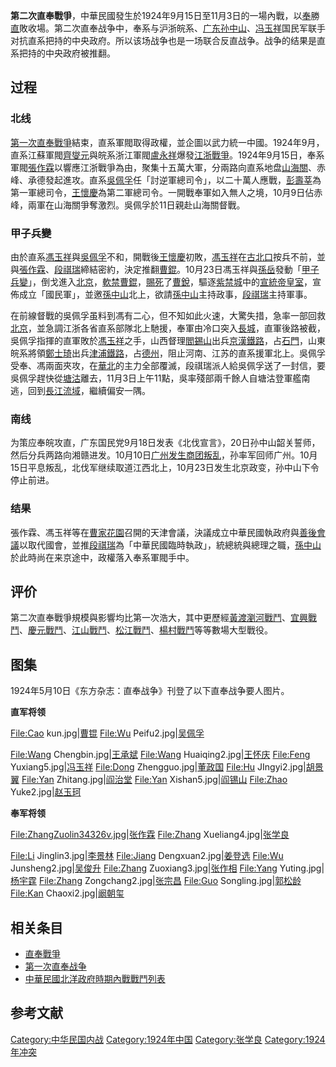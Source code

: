 {{unreferenced|time=2015-09-15T01:43:11+00:00}}
{{Infobox Military Conflict
|conflict= 第二次直奉戰爭
|partof=[[民國軍閥|民國軍閥]]戰爭
|image=
|caption=
|date=1924年9月15日—11月3日
|place=[[中國|中國]]北方
|result=直敗，[[馮玉祥|馮玉祥]]政變，奉系控制[[北洋政府|北洋政府]]
|combatant1= {{flagicon|ROC|1912}} [[直系|直系]] 
|combatant2= {{flagicon|ROC|1912}} [[奉系|奉系]]
|commander1= {{flagicon|ROC|1912}} [[吳佩孚|吳佩孚]]
|commander2= {{flagicon|ROC|1912}} [[張作霖|張作霖]]
|strength1=
|strength2=
|casualties3=
|notes=
}}
{{模板:Campaignbox 第二次直奉戰爭}}
'''第二次直奉戰爭'''，中華民國發生於1924年9月15日至11月3日的一場內戰，以[[奉系|奉]]勝[[直系|直]]敗收場。第二次直奉战争中，奉系与沪浙皖系、[[广东|广东]][[孙中山|孙中山]]、[[冯玉祥|冯玉祥]]国民军联手对抗直系把持的中央政府。所以该场战争也是一场联合反直战争。战争的结果是直系把持的中央政府被推翻。

==过程==
===北线===
[[第一次直奉戰爭|第一次直奉戰爭]]結束，直系軍閥取得政權，並企圖以武力統一中國。1924年9月，直系江蘇軍閥[[齊燮元|齊燮元]]與皖系浙江軍閥[[盧永祥|盧永祥]]爆發[[江浙戰爭|江浙戰爭]]。1924年9月15日，奉系軍閥[[張作霖|張作霖]]以響應江浙戰爭為由，聚集十五萬大軍，分兩路向直系地盘[[山海關|山海關]]、赤峰、承德發起進攻。直系[[吳佩孚|吳佩孚]]任「討逆軍總司令」，以二十萬人應戰，[[彭壽莘|彭壽莘]]為第一軍總司令，[[王懷慶|王懷慶]]為第二軍總司令。一開戰奉軍如入無人之境，10月9日佔赤峰，兩軍在山海關爭奪激烈。吳佩孚於11日親赴山海關督戰。
===甲子兵變===
由於直系[[馮玉祥|馮玉祥]]與[[吳佩孚|吳佩孚]]不和，開戰後[[王懷慶|王懷慶]]初敗，[[馮玉祥|馮玉祥]]在[[古北口|古北口]]按兵不前，並與[[張作霖|張作霖]]、[[段祺瑞|段祺瑞]]締結密約，決定推翻[[曹錕|曹錕]]。10月23日馮玉祥與[[孫岳|孫岳]]發動「[[甲子兵變|甲子兵變]]」，倒戈進入[[北京|北京]]，[[軟禁|軟禁]][[曹錕|曹錕]]，[[賜死|賜死]]了[[曹銳|曹銳]]，驅逐[[紫禁城|紫禁城]]中的[[宣統帝|宣統帝]][[皇室|皇室]]，宣佈成立「國民軍」，並邀[[孫中山|孫中山]]北上，欲請[[孫中山|孫中山]]主持政事，[[段祺瑞|段祺瑞]]主持軍事。

在前線督戰的吳佩孚虽料到馮有二心，但不知如此火速，大驚失措，急率一部回救[[北京|北京]]，並急調江浙各省直系部隊北上馳援，奉軍由冷口突入[[長城|長城]]，直軍後路被截，吳佩孚指揮的直軍敗於[[馮玉祥|馮玉祥]]之手，山西督理[[閻錫山|閻錫山]]出兵[[京漢鐵路|京漢鐵路]]，占[[石家莊|石門]]，山東皖系將領[[鄭士琦|鄭士琦]]出兵[[津浦鐵路|津浦鐵路]]，占[[德州|德州]]，阻止河南、江苏的直系援軍北上。吳佩孚受奉、馮兩面夾攻，在[[華北|華北]]的主力全部覆滅，段祺瑞派人給吳佩孚送了一封信，要吳佩孚趕快從[[塘沽|塘沽]]離去，11月3日上午11點，吳率殘部兩千餘人自塘沽登軍艦南逃，回到[[長江流域|長江流域]]，繼續偏安一隅。

===南线===
为策应奉皖攻直，广东国民党9月18日发表《北伐宣言》，20日孙中山韶关誓师，然后分兵两路向湘赣进发。10月10日[[廣州商團事變|广州发生商团叛乱]]，孙率军回师广州。10月15日平息叛乱，北伐军继续取道江西北上，10月23日发生北京政变，孙中山下令停止前进。

===结果===
張作霖、馮玉祥等在[[曹家花園|曹家花園]]召開的天津會議，決議成立中華民國執政府與[[善後會議|善後會議]]以取代國會，並推[[段祺瑞|段祺瑞]]為「中華民國臨時執政」，統總統與總理之職，[[孫中山|孫中山]]於此時尚在来京途中，政權落入奉系軍閥手中。
==评价==
第二次直奉戰爭規模與影響均比第一次浩大，其中更歷經[[黃渡瀏河戰鬥|黃渡瀏河戰鬥]]、[[宜興戰鬥|宜興戰鬥]]、[[慶元戰鬥|慶元戰鬥]]、[[江山戰鬥|江山戰鬥]]、[[松江戰鬥|松江戰鬥]]、[[楊村戰鬥|楊村戰鬥]]等等數場大型戰役。

==图集==
1924年5月10日《东方杂志：直奉战争》刊登了以下直奉战争要人图片。

'''直军将领'''
<gallery>
File:Cao kun.jpg|[[曹锟|曹锟]]
File:Wu Peifu2.jpg|[[吴佩孚|吴佩孚]]
</gallery>
<gallery>
File:Wang Chengbin.jpg|[[王承斌|王承斌]]
File:Wang Huaiqing2.jpg|[[王怀庆|王怀庆]]
File:Feng Yuxiang5.jpg|[[冯玉祥|冯玉祥]]
File:Dong Zhengguo.jpg|[[董政国|董政国]]
File:Hu JIngyi2.jpg|[[胡景翼|胡景翼]]
File:Yan Zhitang.jpg|[[阎治堂|阎治堂]]
File:Yan Xishan5.jpg|[[阎锡山|阎锡山]]
File:Zhao Yuke2.jpg|[[赵玉珂|赵玉珂]]
</gallery>

'''奉军将领'''
<gallery>
File:ZhangZuolin34326v.jpg|[[张作霖|张作霖]]
File:Zhang Xueliang4.jpg|[[张学良|张学良]]
</gallery>
<gallery>
File:Li Jinglin3.jpg|[[李景林_(1885年)|李景林]]
File:Jiang Dengxuan2.jpg|[[姜登选|姜登选]]
File:Wu Junsheng2.jpg|[[吴俊升|吴俊升]]
File:Zhang Zuoxiang3.jpg|[[张作相|张作相]]
File:Yang Yuting.jpg|[[杨宇霆|杨宇霆]]
File:Zhang Zongchang2.jpg|[[张宗昌|张宗昌]]
File:Guo Songling.jpg|[[郭松龄|郭松龄]]
File:Kan Chaoxi2.jpg|[[阚朝玺|阚朝玺]]
</gallery>

==相关条目==
{{commonscat|Second Zhili–Fengtian War}}
*[[直奉戰爭|直奉戰爭]]
*[[第一次直奉战争|第一次直奉战争]]
*[[中華民國北洋政府時期內戰戰鬥列表|中華民國北洋政府時期內戰戰鬥列表]]

==参考文献==
{{Reflist}}
{{民国军阀}}
[[Category:中华民国内战|Category:中华民国内战]]
[[Category:1924年中国|Category:1924年中国]]
[[Category:张学良|Category:张学良]]
[[Category:1924年冲突|Category:1924年冲突]]